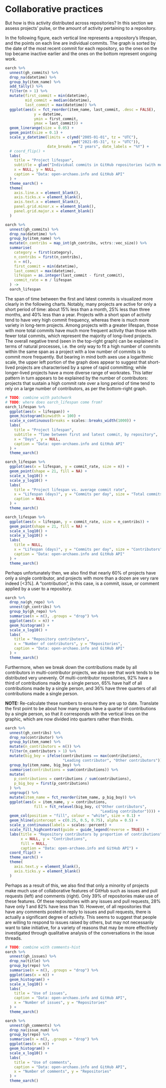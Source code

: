 # Collaborative practices <!-- Results II: description of observed collaborative practices -->

But how is this activity distributed across repositories? In this section we assess projects' pulse, or the amount of activity pertaining to a repository.

In the following figure, each vertical line represents a repository's lifespan, and the points on each line are individual commits. The graph is sorted by the date of the most recent commit for each repository, so the ones on the top became inactive earlier and the ones on the bottom represent ongoing work.

```r
oarch %>%
  unnest(gh_commits) %>%
  drop_na(datetime) %>%
  group_by(item_name) %>%
  add_tally() %>%
  filter(n > 1) %>%
  mutate(first_commit = min(datetime),
         mid_commit = median(datetime),
         last_commit = max(datetime)) %>%
  ggplot(aes(x = fct_reorder(item_name, last_commit, .desc = FALSE),
             y = datetime,
             ymin = first_commit,
             ymax = last_commit)) +
  geom_linerange(size = 0.05) +
  geom_point(size = 0.1) +
  scale_y_datetime(limits = c(ymd("2005-01-01", tz = "UTC"),
                              ymd("2021-05-31", tz = "UTC")),
                   date_breaks = "2 years", date_labels = "%Y") +
  # coord_flip() +
  labs(
    title = "Project lifespan",
    subtitle = glue("Individual commits in GitHub repositories (with more than 1 commit)"),
    x = NULL, y = NULL,
    caption = "Data: open-archaeo.info and GitHub API"
  ) +
  theme_oarch() +
  theme(
    axis.line.x = element_blank(),
    axis.ticks.x = element_blank(),
    axis.text.x = element_blank(),
    panel.grid.minor.x = element_blank(),
    panel.grid.major.x = element_blank()
  )
```

```r
oarch %>% 
  unnest(gh_commits) %>% 
  drop_na(datetime) %>% 
  group_by(item_name) %>%
  mutate(n_contribs = map_int(gh_contribs, vctrs::vec_size)) %>% 
  summarise(
    category = first(category),
    n_contribs = first(n_contribs),
    n = n(),
    first_commit = min(datetime),
    last_commit = max(datetime),
    lifespan = as.integer(last_commit - first_commit),
    commit_rate = n / lifespan
  ) ->
  oarch_lifespan
```

The span of time between the first and latest commits is visualized more clearly in the following charts. Notably, many projects are active for only a short period of time: about 15% less than a month, 25% less than three months, and 40% less than a year. Projects with a short span of activity tend to have very high commit frequency, whereas there is much more variety in long-term projects. Among projects with a greater lifespan, those with more total commits have much more frequent activity than those with fewer total commits, which represent the majority of long-lived projects. The overall negative trend (seen in the top-right graph) can be explained in terms of natural processes, i.e. the only way to fit a high number of commits within the same span as a project with a low number of commits is to commit more frequently. But bearing in mind both axes use a logarithmic scale, the upper left portion of the graph does appear to suggest that short-lived projects are characterised by a spree of rapid committing; while longer-lived projects have a more diverse range of workrates. This latter pattern in turn appears to be explained by the number of contributors: projects that sustain a high commit rate over a long period of time tend to rely on a large number of contributors, as per the bottom-right graph.

```r
# TODO: combine with patchwork
# TODO: where does oarch_lifespan come from?
oarch_lifespan %>%
  ggplot(aes(x = lifespan)) +
  geom_histogram(binwidth = 100) +
  scale_x_continuous(breaks = scales::breaks_width(1000)) +
  labs(
    title = "Project lifespan",
    subtitle = "Time between first and latest commit, by repository",
    x = "Days", y = NULL,
    caption = "Data: open-archaeo.info and GitHub API"
  ) +
  theme_oarch()
```

```r
oarch_lifespan %>%
  ggplot(aes(x = lifespan, y = commit_rate, size = n)) +
  geom_point(shape = 21, fill = NA) +
  scale_x_log10() +
  scale_y_log10() +
  labs(
    title = "Project lifespan vs. average commit rate",
    x = "Lifespan (days)", y = "Commits per day", size = "Total commits",
    caption = NULL
  ) +
  theme_oarch()

oarch_lifespan %>%
  ggplot(aes(x = lifespan, y = commit_rate, size = n_contribs)) +
  geom_point(shape = 21, fill = NA) +
  scale_x_log10() +
  scale_y_log10() +
  labs(
    title = NULL,
    x = "Lifespan (days)", y = "Commits per day", size = "Contributors",
    caption = "Data: open-archaeo.info and GitHub API"
  ) +
  theme_oarch()
```

Perhaps unfortunately then, we also find that nearly 60% of projects have only a single contributor, and projects with more than a dozen are very rare indeed \[\<3%\]. A "contribution", in this case, is a commit, issue, or comment applied by a user to a repository.

```r
oarch %>%
  drop_na(gh_repo) %>%
  unnest(gh_contribs) %>%
  group_by(gh_repo) %>%
  summarise(n = n(), .groups = "drop") %>%
  ggplot(aes(x = n)) +
  geom_histogram() +
  scale_x_log10() +
  labs(
    title = "Repository contributors",
    x = "Number of contributors", y = "Repositories",
    caption = "Data: open-archaeo.info and GitHub API"
  ) +
  theme_oarch()
```

Furthermore, when we break down the contributions made by all contributors in multi-contributor projects, we also see that work tends to be distributed very unevenly. Of multi-contributor repositories, 92% have a third of contributions made by a single person, 65% have half of all contributions made by a single person, and 36% have three quarters of all contributions made a single person.

**NOTE:** Re-calculate these numbers to ensure they are up to date. Translate the first point to be about how many repos have a quarter of contributions by a single person, so that it corresponds with the vertical lines on the graphic, which are now divided into quarters rather than thirds.

```r
oarch %>%
  unnest(gh_contribs) %>%
  drop_na(contributor) %>%
  group_by(item_name) %>%
  mutate(n_contributors = n()) %>%
  filter(n_contributors > 1) %>%
  mutate(big_boy = ifelse(contributions == max(contributions),
                          "Leading contributor", "Other contributors")) %>% 
  group_by(item_name, big_boy) %>%
  summarise(contributions = sum(contributions)) %>%
  mutate(
    p_contributions = contributions / sum(contributions),
    p_big_boy = first(p_contributions)
  ) %>%
  ungroup() %>%
  mutate(item_name = fct_reorder(item_name, p_big_boy)) %>% 
  ggplot(aes(x = item_name, y = contributions,
             fill = fct_relevel(big_boy, c("Other contributors",
                                           "Leading contributor")))) +
  geom_col(position = "fill", colour = "white", size = 0.1) +
  geom_hline(yintercept = c(0.25, 0.5, 0.75), alpha = 0.5) +
  scale_y_continuous(labels = scales::percent) +
  scale_fill_highcontrast(guide = guide_legend(reverse = TRUE)) +
  labs(title = "Repository contributors by proportion of contributions",
       x = NULL, y = "Contributions",
       fill = NULL,
       caption = "Data: open-archaeo.info and GitHub API") +
  coord_flip() +
  theme_oarch() +
  theme(
    axis.text.y = element_blank(),
    axis.ticks.y = element_blank()
  )
```

Perhaps as a result of this, we also find that only a minority of projects make much use of collaborative features of GitHub such as issues and pull requests (left) and comments (right). Only 39% of repositories make use of these features. Of these repositories with any issues and pull requests, 28% have only 1 and 82% have less than 10. However, of all repositories that have any comments posted in reply to issues and pull requests, there is actually a significant degree of activity. This seems to suggest that people are willing to respond to issues raised by others, but may not necessarily want to take initiative, for a variety of reasons that may be more effectively investigated through qualitative analysis of the conversations in the issue threads.

```r
# TODO: combine with comments-hist
oarch %>%
  unnest(gh_issues) %>%
  drop_na(title) %>%
  group_by(repo) %>%
  summarise(n = n(), .groups = "drop") %>%
  ggplot(aes(x = n)) +
  geom_histogram() +
  scale_x_log10() +
  labs(
    title = "Use of issues",
    caption = "Data: open-archaeo.info and GitHub API",
    x = "Number of issues", y = "Repositories"
  ) +
  theme_oarch()
```

```r
oarch %>%
  unnest(gh_comments) %>%
  drop_na(issue_num) %>%
  group_by(repo) %>%
  summarise(n = n(), .groups = "drop") %>%
  ggplot(aes(x = n)) +
  geom_histogram() +
  scale_x_log10() +
  labs(
    title = "Use of comments",
    caption = "Data: open-archaeo.info and GitHub API",
    x = "Number of comments", y = "Repositories"
  ) +
  theme_oarch()
```
